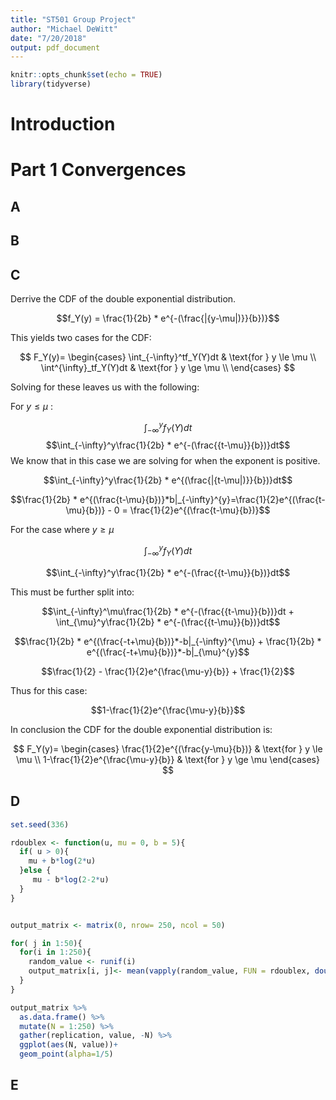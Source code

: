 ```yaml
---
title: "ST501 Group Project"
author: "Michael DeWitt"
date: "7/20/2018"
output: pdf_document
---
```


```r
knitr::opts_chunk$set(echo = TRUE)
library(tidyverse)
```

# Introduction

# Part 1 Convergences

## A

## B

## C
Derrive the CDF of the double exponential distribution.

$$f_Y(y) = \frac{1}{2b} * e^{-(\frac{|{y-\mu|)}}{b})}$$

This yields two cases for the CDF:

$$
F_Y(y)=
\begin{cases}
\int_{-\infty}^tf_Y(Y)dt & \text{for } y \le \mu \\
\int^{\infty}_tf_Y(Y)dt & \text{for } y \ge \mu \\
\end{cases}
$$

Solving for these leaves us with the following:

For $y \le \mu$ :

$$\int_{-\infty}^yf_Y(Y)dt$$
$$\int_{-\infty}^y\frac{1}{2b} * e^{-(\frac{{t-\mu}}{b})}dt$$
We know that in this case we are solving for when the exponent is positive.

$$\int_{-\infty}^y\frac{1}{2b} * e^{(\frac{|{t-\mu|)}}{b})}dt$$

$$\frac{1}{2b} * e^{(\frac{t-\mu}{b})}*b|_{-\infty}^{y}=\frac{1}{2}e^{(\frac{t-\mu}{b})} - 0 = \frac{1}{2}e^{(\frac{t-\mu}{b})}$$

For the case where $y \ge \mu$

$$\int_{-\infty}^yf_Y(Y)dt$$

$$\int_{-\infty}^y\frac{1}{2b} * e^{-(\frac{{t-\mu}}{b})}dt$$

This must be further split into:

$$\int_{-\infty}^\mu\frac{1}{2b} * e^{-(\frac{{t-\mu}}{b})}dt + \int_{\mu}^y\frac{1}{2b} * e^{-(\frac{{t-\mu}}{b})}dt$$

$$\frac{1}{2b} * e^{(\frac{-t+\mu}{b})}*-b|_{-\infty}^{\mu} + \frac{1}{2b} * e^{(\frac{-t+\mu}{b})}*-b|_{\mu}^{y}$$

$$\frac{1}{2} - \frac{1}{2}e^{\frac{\mu-y}{b}} + \frac{1}{2}$$

Thus for this case:

$$1-\frac{1}{2}e^{\frac{\mu-y}{b}}$$

In conclusion the CDF for the double exponential distribution is:

$$
F_Y(y)=
\begin{cases}
\frac{1}{2}e^{(\frac{y-\mu}{b})} & \text{for } y \le \mu \\
1-\frac{1}{2}e^{\frac{\mu-y}{b}} & \text{for } y \ge \mu
\end{cases}
$$

## D


```r

set.seed(336)

rdoublex <- function(u, mu = 0, b = 5){
  if( u > 0){
    mu + b*log(2*u)
  }else {
     mu - b*log(2-2*u)
  }
}


output_matrix <- matrix(0, nrow= 250, ncol = 50)

for( j in 1:50){
  for(i in 1:250){
    random_value <- runif(i)
    output_matrix[i, j]<- mean(vapply(random_value, FUN = rdoublex, double(1)))
  }
}

output_matrix %>% 
  as.data.frame() %>% 
  mutate(N = 1:250) %>% 
  gather(replication, value, -N) %>% 
  ggplot(aes(N, value))+
  geom_point(alpha=1/5)

```

## E